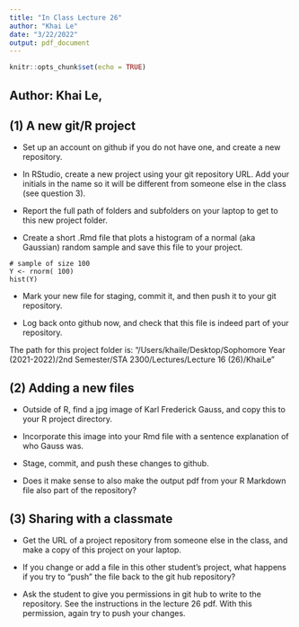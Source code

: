```yaml
---
title: "In Class Lecture 26"
author: "Khai Le"
date: "3/22/2022"
output: pdf_document
---
```


```r
knitr::opts_chunk$set(echo = TRUE)
```

## Author: Khai Le, \today
## (1) A new git/R project

* Set up an account on github if you do not have one, and create a new repository. 

* In RStudio, create a new project using your git repository URL.
Add your initials in the name so it will be different from someone else in the class (see question 3).

* Report the full path of folders and subfolders on your laptop to get to this new project folder.

* Create a short .Rmd  file that plots a histogram of a normal (aka Gaussian) random sample and save this file to your project.

```
# sample of size 100
Y <- rnorm( 100)
hist(Y)
```

* Mark your new file for staging, commit it, and then push it to your git repository.

* Log back onto github now, and check that this file is indeed part of your repository. 

The path for this project folder is: "/Users/khaile/Desktop/Sophomore Year (2021-2022)/2nd Semester/STA 2300/Lectures/Lecture 16 (26)/KhaiLe"

\newpage
## (2) Adding a new files
* Outside of R, find  a jpg  image of Karl Frederick Gauss, and copy this to your R project directory. 

* Incorporate this image into your Rmd file with a sentence explanation of who Gauss was. 

* Stage, commit, and push these changes to github.

* Does it make sense to also make the output pdf from your R Markdown file also part of the repository?

\newpage
## (3)  Sharing with a classmate

* Get the URL of a project repository from someone else in the class, and make a copy of this project on your laptop.

* If you change or add a file in this other student's project, what happens if you try to "push" the file back to the git hub repository?

* Ask the student to give you permissions in git hub to write to the repository. See the instructions in the lecture 26 pdf. With this permission, again try to push your changes. 






